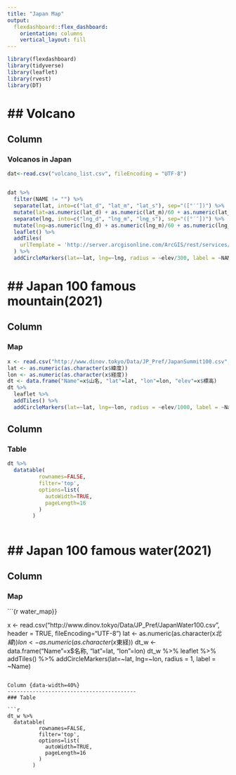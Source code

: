 ```yaml
---
title: "Japan Map"
output: 
  flexdashboard::flex_dashboard:
    orientation: columns
    vertical_layout: fill
---
```


```r
library(flexdashboard)
library(tidyverse)
library(leaflet)
library(rvest)
library(DT)
```

## Volcano
======================================================

Column 
-----------------------------------------------------------------------

### Volcanos in Japan

```r

dat<-read.csv("volcano_list.csv", fileEncoding = "UTF-8")


dat %>% 
  filter(NAME != "") %>% 
  separate(lat, into=c("lat_d", "lat_m", "lat_s"), sep="([°′″])") %>% 
  mutate(lat=as.numeric(lat_d) + as.numeric(lat_m)/60 + as.numeric(lat_s)/3600) %>% 
  separate(lng, into=c("lng_d", "lng_m", "lng_s"), sep="([°′″])") %>% 
  mutate(lng=as.numeric(lng_d) + as.numeric(lng_m)/60 + as.numeric(lng_s)/3600) %>% 
  leaflet() %>% 
  addTiles(
    urlTemplate = 'http://server.arcgisonline.com/ArcGIS/rest/services/World_Imagery/MapServer/tile/{z}/{y}/{x}'
  ) %>% 
  addCircleMarkers(lat=~lat, lng=~lng, radius = ~elev/300, label = ~NAME, color="red") 


```

## Japan 100 famous mountain(2021)
===============================================

Column {data-width=60%}
--------------------------------------

### Map

```r

x <- read.csv("http://www.dinov.tokyo/Data/JP_Pref/JapanSummit100.csv", header = TRUE, fileEncoding="UTF-8")
lat <- as.numeric(as.character(x$緯度))
lon <- as.numeric(as.character(x$経度))
dt <- data.frame("Name"=x$山名, "lat"=lat, "lon"=lon, "elev"=x$標高)
dt %>% 
  leaflet %>% 
  addTiles() %>% 
  addCircleMarkers(lat=~lat, lng=~lon, radius = ~elev/1000, label = ~Name) 


```

Column {data-width=40%}
-----------------------------------------
### Table

```r

dt %>% 
  datatable(
          rownames=FALSE, 
          filter='top', 
          options=list(
            autoWidth=TRUE,
            pageLength=16
          )
        )



```


## Japan 100 famous water(2021)
===============================================

Column {data-width=60%}
--------------------------------------

### Map

```{r water_map}}

x <- read.csv("http://www.dinov.tokyo/Data/JP_Pref/JapanWater100.csv", header = TRUE, fileEncoding="UTF-8")
lat <- as.numeric(as.character(x$北緯))
lon <- as.numeric(as.character(x$東経))
dt_w <- data.frame("Name"=x$名称, "lat"=lat, "lon"=lon)
dt_w %>% 
  leaflet %>% 
  addTiles() %>% 
  addCircleMarkers(lat=~lat, lng=~lon, radius = 1, label = ~Name) 


```

Column {data-width=40%}
-----------------------------------------
### Table

```r

dt_w %>% 
  datatable(
          rownames=FALSE, 
          filter='top', 
          options=list(
            autoWidth=TRUE,
            pageLength=16
          )
        )



```
